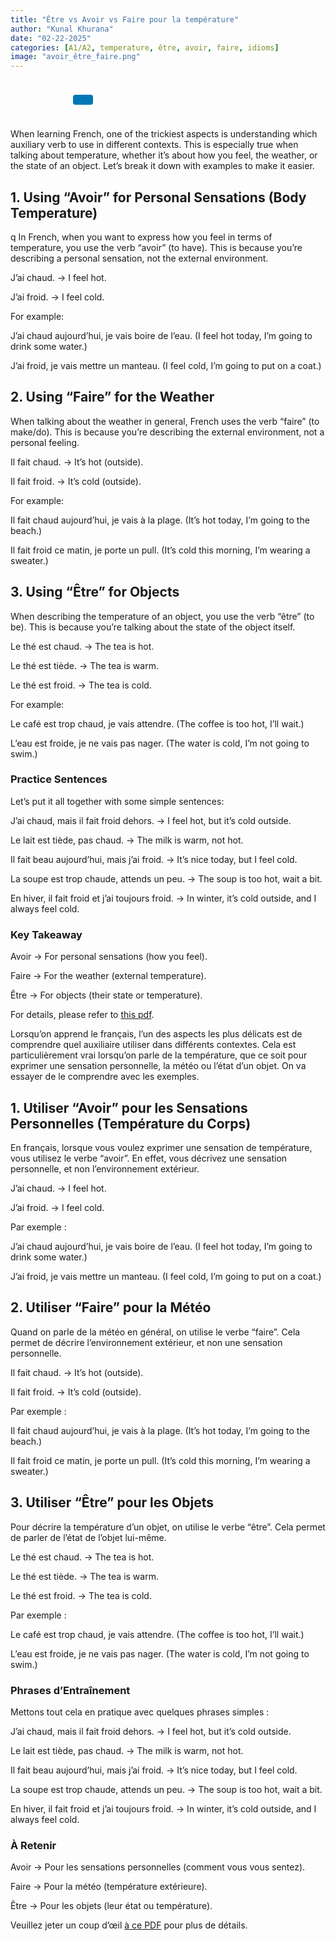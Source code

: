 ```yaml
---
title: "Être vs Avoir vs Faire pour la température"
author: "Kunal Khurana"
date: "02-22-2025"
categories: [A1/A2, temperature, être, avoir, faire, idioms]
image: "avoir_être_faire.png"
---
```


::: {style="text-align: left; padding: 10px;"}
<a href="mailto:info@frenchwithkunal.ca" target="_blank" style="margin: 0 10px; color: #000;"><i class="fas fa-envelope fa-lg"></i></a> <a href="https://www.instagram.com/frenchwithkunal" target="_blank" style="margin: 0 10px; color: #E1306C;"><i class="fab fa-instagram fa-lg"></i></a> <a href="https://frenchwithkunal.ca" target="_blank" style="margin: 0 10px; color: #0077b5;"><i class="fas fa-globe fa-lg"></i></a> <a href="https://whatsapp.com/channel/0029Vb57n2e7dmegpjYpyi3V" target="_blank" style="margin: 0 10px; color: #25D366;"><i class="fab fa-whatsapp fa-lg"></i></a> <button onclick="copyLink()" style="background-color: #0077b5; color: white; padding: 8px 16px; border: none; border-radius: 4px; cursor: pointer; margin-left: 10px;"> <i class="fas fa-copy"></i> </button> [Link copied!]{#copy-message style="margin-left: 10px; color: green; display: none;"}
:::

```{=html}
<script>
  function copyLink() {
    // Get the current page URL
    const url = window.location.href;
    
    // Copy the URL to the clipboard
    navigator.clipboard.writeText(url).then(() => {
      // Show a confirmation message
      const message = document.getElementById("copy-message");
      message.style.display = "inline";
      setTimeout(() => {
        message.style.display = "none";
      }, 2000); // Hide the message after 2 seconds
    });
  }
</script>
```

::: {.content-visible when-profile="english"}
When learning French, one of the trickiest aspects is understanding which auxiliary verb to use in different contexts. This is especially true when talking about temperature, whether it’s about how you feel, the weather, or the state of an object. Let’s break it down with examples to make it easier.

## 1. Using "Avoir" for Personal Sensations (Body Temperature)

q In French, when you want to express how you feel in terms of temperature, you use the verb "avoir" (to have). This is because you’re describing a personal sensation, not the external environment.

J’ai chaud. → I feel hot.

J’ai froid. → I feel cold.

For example:

J’ai chaud aujourd’hui, je vais boire de l’eau. (I feel hot today, I’m going to drink some water.)

J’ai froid, je vais mettre un manteau. (I feel cold, I’m going to put on a coat.)

## 2. Using "Faire" for the Weather

When talking about the weather in general, French uses the verb "faire" (to make/do). This is because you’re describing the external environment, not a personal feeling.

Il fait chaud. → It’s hot (outside).

Il fait froid. → It’s cold (outside).

For example:

Il fait chaud aujourd’hui, je vais à la plage. (It’s hot today, I’m going to the beach.)

Il fait froid ce matin, je porte un pull. (It’s cold this morning, I’m wearing a sweater.)

## 3. Using "Être" for Objects

When describing the temperature of an object, you use the verb "être" (to be). This is because you’re talking about the state of the object itself.

Le thé est chaud. → The tea is hot.

Le thé est tiède. → The tea is warm.

Le thé est froid. → The tea is cold.

For example:

Le café est trop chaud, je vais attendre. (The coffee is too hot, I’ll wait.)

L’eau est froide, je ne vais pas nager. (The water is cold, I’m not going to swim.)

### Practice Sentences

Let’s put it all together with some simple sentences:

J’ai chaud, mais il fait froid dehors. → I feel hot, but it’s cold outside.

Le lait est tiède, pas chaud. → The milk is warm, not hot.

Il fait beau aujourd’hui, mais j’ai froid. → It’s nice today, but I feel cold.

La soupe est trop chaude, attends un peu. → The soup is too hot, wait a bit.

En hiver, il fait froid et j’ai toujours froid. → In winter, it’s cold outside, and I always feel cold.

### Key Takeaway

Avoir → For personal sensations (how you feel).

Faire → For the weather (external temperature).

Être → For objects (their state or temperature).

For details, please refer to [this pdf](https://drive.google.com/file/d/114v5AgZ1CS4t7J8w5yhMabszFKL1XOvS/view?usp=drive_link).

:::

::: {.content-visible when-profile="french"}

Lorsqu’on apprend le français, l’un des aspects les plus délicats est de comprendre quel auxiliaire utiliser dans différents contextes. Cela est particulièrement vrai lorsqu’on parle de la température, que ce soit pour exprimer une sensation personnelle, la météo ou l’état d’un objet. On va essayer de le comprendre avec les exemples.

## 1. Utiliser "Avoir" pour les Sensations Personnelles (Température du Corps)

En français, lorsque vous voulez exprimer une sensation de température, vous utilisez le verbe "avoir". En effet, vous décrivez une sensation personnelle, et non l’environnement extérieur.

J’ai chaud. → I feel hot.

J’ai froid. → I feel cold.

Par exemple :

J’ai chaud aujourd’hui, je vais boire de l’eau. (I feel hot today, I’m going to drink some water.)

J’ai froid, je vais mettre un manteau. (I feel cold, I’m going to put on a coat.)

## 2. Utiliser "Faire" pour la Météo

Quand on parle de la météo en général, on utilise le verbe "faire". Cela permet de décrire l’environnement extérieur, et non une sensation personnelle.

Il fait chaud. → It’s hot (outside).

Il fait froid. → It’s cold (outside).

Par exemple :

Il fait chaud aujourd’hui, je vais à la plage. (It’s hot today, I’m going to the beach.)

Il fait froid ce matin, je porte un pull. (It’s cold this morning, I’m wearing a sweater.)

## 3. Utiliser "Être" pour les Objets

Pour décrire la température d’un objet, on utilise le verbe "être". Cela permet de parler de l’état de l’objet lui-même.

Le thé est chaud. → The tea is hot.

Le thé est tiède. → The tea is warm.

Le thé est froid. → The tea is cold.

Par exemple :

Le café est trop chaud, je vais attendre. (The coffee is too hot, I’ll wait.)

L’eau est froide, je ne vais pas nager. (The water is cold, I’m not going to swim.)

### Phrases d’Entraînement

Mettons tout cela en pratique avec quelques phrases simples :

J’ai chaud, mais il fait froid dehors. → I feel hot, but it’s cold outside.

Le lait est tiède, pas chaud. → The milk is warm, not hot.

Il fait beau aujourd’hui, mais j’ai froid. → It’s nice today, but I feel cold.

La soupe est trop chaude, attends un peu. → The soup is too hot, wait a bit.

En hiver, il fait froid et j’ai toujours froid. → In winter, it’s cold outside, and I always feel cold.

### À Retenir

Avoir → Pour les sensations personnelles (comment vous vous sentez).

Faire → Pour la météo (température extérieure).

Être → Pour les objets (leur état ou température).

Veuillez jeter un coup d'œil [à ce PDF](https://drive.google.com/file/d/114v5AgZ1CS4t7J8w5yhMabszFKL1XOvS/view?usp=drive_link) pour plus de détails.
:::
